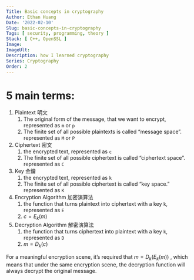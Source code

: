 ```yaml
---
Title: Basic concepts in cryptography
Author: Ethan Huang
Date: '2022-02-10'
Slug: basic-concepts-in-cryptography
Tags: [ security, programming, theory ]
Stack: [ C++, OpenSSL ]
Image:
ImageUlt:
Description: how I learned cryptography
Series: Cryptography
Order: 2
---
```


# 5 main terms:

1. Plaintext 明文
    1. The original form of the message, that we want to encrypt, represented as `m` or `p`
    2. The finite set of all possible plaintexts is called “message space”.  represented as `M` or `P`
2. Ciphertext 密文
    1. the encrypted text, represented as `c`
    2. The finite set of all possible ciphertext is called “ciphertext space”.  represented as `C`
3. Key 金鑰
    1. the encrypted text, represented as `k`
    2. The finite set of all possible ciphertext is called “key space.”  represented as `K` 
4. Encryption Algorithm 加密演算法
    1. the function that turns plaintext into ciphertext with a key `k`, represented as `E`
    2. $c=E_k(m)$
5. Decryption Algorithm 解密演算法
    1. the function that turns ciphertext  into plaintext with a key `k`, represented as `D`
    2. $m=D_k(c)$

For a meaningful encryption scene, it’s required that  $m = D_k(E_k(m))$ , which means that under the same encryption scene, the decryption function will always decrypt the original message.
